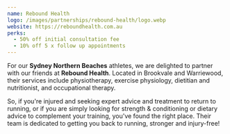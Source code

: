 ```yaml
---
name: Rebound Health
logo: /images/partnerships/rebound-health/logo.webp
website: https://reboundhealth.com.au
perks:
  - 50% off initial consultation fee
  - 10% off 5 x follow up appointments
---
```


For our **Sydney Northern Beaches** athletes, we are delighted to partner with our friends at **Rebound Health**. Located in Brookvale and Warriewood, their services include physiotherapy, exercise physiology, dietitian and nutritionist, and occupational therapy.

So, if you're injured and seeking expert advice and treatment to return to running, or if you are simply looking for strength & conditioning or dietary advice to complement your training, you've found the right place. Their team is dedicated to getting you back to running, stronger and injury-free!
